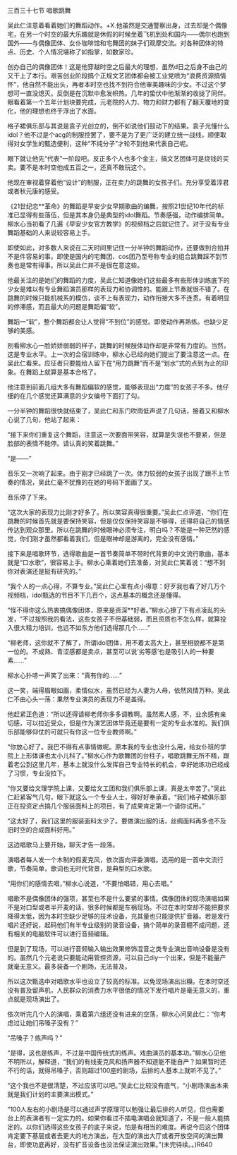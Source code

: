 

三百三十七节 唱歌跳舞

吴此仁注意着看着她们的舞蹈动作。+X.他虽然是交通警察出身，过去却是个偶像宅，在另一个时空的最大乐趣就是休假的时候坐着飞机到处和国内――偶尔也跑到国外――与偶像团体、女仆咖啡馆和宅舞团的妹子们观摩交流。对各种团体的特点、历史、个人情况堪称了如指掌，如数家珍。

创办自己的偶像团体！这是他穿越时空之后最大的理想，虽然d日之后身不由己的又干上了本行。艰苦创业阶段搞个正规文艺团体都会被工业党喷为“浪费资源搞情怀”，他自然不能出头，再者本时空也找不到符合他审美趣味的少女。不过这个梦想可一直没熄灭。反倒是在沉默中愈发帜热。几年的蛰伏中他渐渐的收拢了同伴。眼看着第一个五年计划块要完成，元老院的人力、物力和财力都有了翻天覆地的变化，他的理想也终于浮出了水面。

格子裙俱乐部与其说是袁子光创立的，倒不如说他们鼓动下的结果。袁子光懂什么idol？他不过是个acg的制服控罢了，要不是为了更广泛的建立统一战线，顺便取得对女学生的甄选便利，这种“不纯分子”才轮不到他来代表自己呢。

眼下就让他先“代表”一阶段吧。反正多个人也多个金主，搞文艺团体可是烧钱的买卖。要不是本时空他成五百之一，还真不敢玩这个。

他现在审视着穿着他“设计”的制服，正在卖力的跳舞的女孩子们。充分享受着淳君或者秋元康的感受。

《21世纪恋**革命》的舞蹈是早安少女早期歌曲的编舞，按照21世纪10年代的标准已显得有些落伍，但是其本身仍是典型的idol舞蹈。节奏感强，动作编排简单。柳水心当初看了几遍《早安少女官方教学》的视频档之后就记住了。对于没有专业舞蹈基础的人来说较容易上手。

即使如此，对多数人来说在二天时间里记住一分半钟的舞蹈动作，还要做到合拍并不是件容易的事。即使是国内的宅舞团、cos团乃至号称专业的组合跳舞踩不到节奏也是常有得事。所以吴此仁并不是很在意这些。

他最关注的是她们的舞蹈的力度，吴此仁知道像她们这些最多有些形体训练底下的少女是难以有专业舞蹈演员那样的表现力和协调性的。能跟上节奏就很不错了。在跳舞的时候只能机械系的模仿，谈不上有表现力，动作衔接大多不连贯。有着明显的停滞感，而且最大的问题是舞蹈偏“软”。

舞蹈一“软”，整个舞蹈都会让人觉得“不到位”的感觉。即使动作再熟练。也缺少足够的美感。

别看柳水心一脸娇娇弱弱的样子，跳舞的时候肢体动作却是非常有力度的。当然，这是专业水平。上一次的合宿训练中，柳水心已经向她们提出了要注意这一点。在吴此仁看来。应征者只要能给人留下在“用力跳舞”而不是“划水”式的点到为止的印象。在舞蹈上就算是基本合格了。

他注意到前面几组大多有舞蹈偏软的感觉，能够表现出“力度”的女孩子不多。他仔细的在几个感觉还算满意的少女编号下面打了勾。

一分半钟的舞蹈很快就结束了，吴此仁和东门吹雨低声说了几句话，接着又和柳水心说了几句，他站了起来：

“接下来你们重复这个舞蹈，注意这一次要面带笑容，就算是失误也不要紧，但是脸部的表情不能停。请认真的笑着跳舞。”

“是――”

音乐又一次响了起来。由于刚才已经跳了一次。体力较弱的女孩子出现了跟不上节奏的情况，吴此仁毫不犹豫的在她的号码下面画了叉。

音乐停了下来。

“这次大家的表现力比刚才好多了。所以笑容真得很重要。”吴此仁点评道，“你们在跳舞的时候首先就是要保持笑容，但是仅仅保持笑容是不够得，还得将自己的情感传达到观众那里。所以在跳舞的时候眼神必须专注，明白吗？不能是一种茫然的感觉，你们刚才虽然都看着我们，但是眼神却是游离的，完全没有感情。”

接下来是唱歌环节，选得歌曲是一首节奏简单不带时代背景的中文流行歌曲，基本就是“口水歌”，很容易上手。柳水心乘着她们去准备，对吴此仁笑着说：“想不到你对表演还是挺有研究的。”

“我个人的一点心得，不算专业。”吴此仁心里有点小得意：好歹我也看了好几万个视频档，idol甄选的节目不下几百个，这点基本的概念还是懂得。

“怪不得你这么热衷搞偶像团体，原来是资深**好者。”柳水心撩了下有点凌乱的头发，“不过按照我的看法，这些女孩子不但基础弱，而且资质也不怎么样，就算投入很大精力培训，也远不如东方他们选得那几个……”

“柳老师，这你就不了解了，所谓idol团体，用不着太高大上，甚至相貌都不是第一位的。不成熟、青涩感都是卖点，甚至可以说‘劣等感’也是吸引人的一种要素……”

柳水心扑哧一声笑了出来：“真有你的……”

这一笑，端得眉眼如画，柔情似水，虽然已经为人妻为人母，依然风情万种。吴此仁不由心头一荡：果然专业演员的表现力不是盖得。

他赶紧正色道：“所以还得请柳老师你多多调教啊。虽然素人感，不，业余感有亲切感，可以拉近受众，但是作为演艺团体毕竟还是要有一定的专业水准的。我们俱乐部能够仰仗的可就只有你这一位专业教师啊。”

“你放心好了。我巴不得有点事情做呢。原本我的专业也没什么用，给女仆班的学院上上形体课也太小儿科了。”柳水心作为歌舞团的台柱子，唱歌跳舞无所不精，跟着老公到这里几年，基本上就没什么发挥自己专业特长的机会，幸好她练功已经成了习惯，专业没拉下。

“你又要给文理学院上课，又要给文工团和我们俱乐部上课，真是太辛苦了。”吴此仁赶紧客气几句，眼下就这么一个专业人士，得好好奉承着。“我们格子裙俱乐部正在投资定点搞几个服装面料上的项目，有了成果肯定第一个请你试用。”

“这太好了，我们这里的服装面料太少了。要做演出服的话，丝绸面料再多也不及旧时空的合成面料好用。”

这边唱歌马上要开始，聊天才告一段落。

演唱者每人发一个木制的假麦克风，依次面向评委演唱。选用的是一首中文流行歌，节奏简单，歌词也无时代背景，是典型的口水歌。

“用你们的感情去唱，”柳水心说道，“不要怕唱错，用心去唱。”

唱歌不是偶像团体的强项，甚至也不是什么要紧的事情。偶像团体的现场演唱如果不是对口型或者半开麦的话，很多时候都是车祸现场。不过在本时空却不能把要求降得太低，因为本时空缺少足够的技术设备，充其量也只能提供扩音器。若是发行唱片还好说，起码他们有半专业级别的录音设备，搞个简单的录音棚不成问题，还有相关的电脑软件可以进行音频编辑。

但是到了现场，可以进行音频输入输出效果修饰混音之类专业演出音响设备是没有的。虽然几个元老说只要能动用管控资源，可以自己diy一个出来，但是不能量产就毫无意义。最多装备一个剧场，无法普及。

所以这次甄选中对唱歌水平也设立了较高的标准。以免现场演出出糗。在本时空还没有普及留声机，人民群众的消费力水平很低的情况下发行唱片是毫无意义的，重点就是现场演出了。

依次听完几个人的演唱，乘着第六组还没有进来的空荡，柳水心问吴此仁：“你考虑过让她们吊嗓子没有？”

“吊嗓子？练声吗？”

“是得，这也是练声，不过是中国传统式的练声。戏曲演员的基本功。”柳水心见他不明所以，解释道，“我们的有线麦克风和扬声器不知道能不能自产？如果暂时还不行的话，就得吊嗓子，否则超过100座的剧场，后排的人基本上就听不见了。”

“这个我也不是很清楚，不过应该可以吧。”吴此仁比较没有底气，“小剧场演出本来就是我们计划的主要演出模式。”

“100人左右的小剧场是可以通过声学原理可以勉强让最后排的人听见，但也需要台上的表演者有一定实力的。如果你看过不插电演唱会就知道了，不是一般人能搞定的。以你们选得这些女孩子的底子来说，怕是有相当的难度。再说今后这个团体肯定要下基层或者去更大的地方演出，在大型的演出大厅或者开放空间的演出舞台，即使功底再好，没有扩音设备也没法保证演出效果。”(未完待续。。)R640

